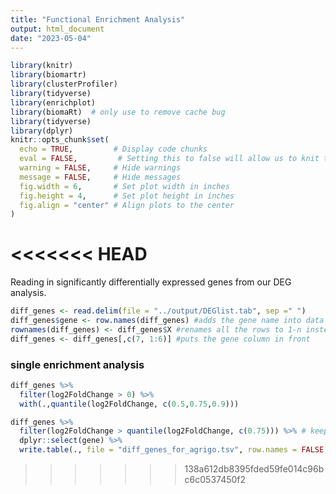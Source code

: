 ```yaml
---
title: "Functional Enrichment Analysis"
output: html_document
date: "2023-05-04"
---
```


```r
library(knitr)
library(biomartr)
library(clusterProfiler)
library(tidyverse)
library(enrichplot)
library(biomaRt)  # only use to remove cache bug
library(tidyverse)
library(dplyr)
knitr::opts_chunk$set(
  echo = TRUE,         # Display code chunks
  eval = FALSE,         # Setting this to false will allow us to knit the code without evaluating code chunks
  warning = FALSE,     # Hide warnings
  message = FALSE,     # Hide messages
  fig.width = 6,       # Set plot width in inches
  fig.height = 4,      # Set plot height in inches
  fig.align = "center" # Align plots to the center
)
```

<<<<<<< HEAD
=======
Reading in significantly differentially expressed genes from our DEG analysis.
```r
diff_genes <- read.delim(file = "../output/DEGlist.tab", sep =" ")
diff_genes$gene <- row.names(diff_genes) #adds the gene name into data frame as new column called gene
rownames(diff_genes) <- diff_genes$X #renames all the rows to 1-n instead of the gene name
diff_genes <- diff_genes[,c(7, 1:6)] #puts the gene column in front
```

### single enrichment analysis
```r
diff_genes %>% 
  filter(log2FoldChange > 0) %>% 
  with(.,quantile(log2FoldChange, c(0.5,0.75,0.9)))

diff_genes %>% 
  filter(log2FoldChange > quantile(log2FoldChange, c(0.75))) %>% # keeping fold changes above the 75th percentile
  dplyr::select(gene) %>% 
  write.table(., file = "diff_genes_for_agrigo.tsv", row.names = FALSE, quote = FALSE)
```
>>>>>>> 138a612db8395fded59fe014c96bc6c0537450f2

